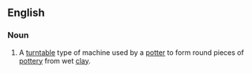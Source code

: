 ==English==
{{wikipedia}}
===Noun===
{{en-noun}}

# A [[turntable]] type of machine used by a [[potter]] to form round pieces of [[pottery]] from wet [[clay]].
